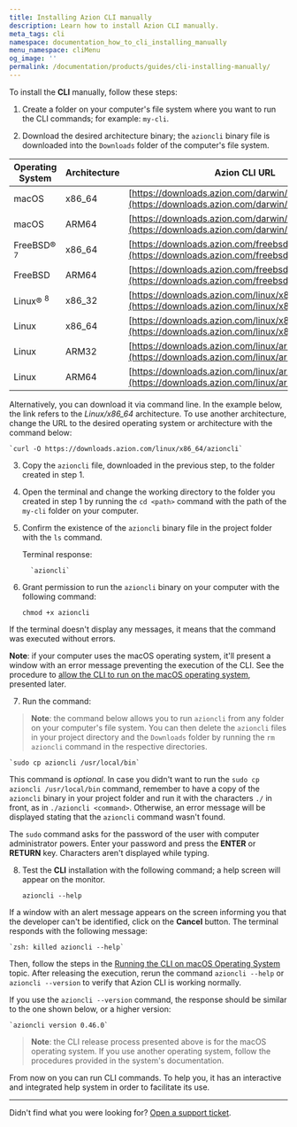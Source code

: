 ```yaml
---
title: Installing Azion CLI manually
description: Learn how to install Azion CLI manually.
meta_tags: cli
namespace: documentation_how_to_cli_installing_manually
menu_namespace: cliMenu
og_image: ''
permalink: /documentation/products/guides/cli-installing-manually/
---
```


To install the **CLI** manually, follow these steps:

1. Create a folder on your computer's file system where you want to run the CLI commands; for example: `my-cli`.

2. Download the desired architecture binary; the `azioncli` binary file is downloaded into the `Downloads` folder of the computer's file system.

| Operating System | Architecture | Azion CLI URL |
| --- | --- | --- |
| macOS | x86_64 | [https://downloads.azion.com/darwin/x86_64/azioncli](https://downloads.azion.com/darwin/x86_64/azioncli) |
| macOS | ARM64 | [https://downloads.azion.com/darwin/arm64/azioncli](https://downloads.azion.com/darwin/arm64/azioncli) |
| FreeBSD&reg; <sup>7</sup> | x86_64 | [https://downloads.azion.com/freebsd/x86_64/azioncli](https://downloads.azion.com/freebsd/x86_64/azioncli) |
| FreeBSD | ARM64 | [https://downloads.azion.com/freebsd/arm64/azioncli](https://downloads.azion.com/freebsd/arm64/azioncli) |
| Linux&reg; <sup>8</sup>   | x86_32 | [https://downloads.azion.com/linux/x86_32/azioncli](https://downloads.azion.com/linux/x86_32/azioncli) |
| Linux | x86_64 | [https://downloads.azion.com/linux/x86_64/azioncli](https://downloads.azion.com/linux/x86_64/azioncli) |
| Linux | ARM32 | [https://downloads.azion.com/linux/arm32/azioncli](https://downloads.azion.com/linux/arm32/azioncli) |
| Linux | ARM64 | [https://downloads.azion.com/linux/arm64/azioncli](https://downloads.azion.com/linux/arm64/azioncli) |

Alternatively, you can download it via command line. In the example below, the link refers to the *Linux/x86_64* architecture. To use another architecture, change the URL to the desired operating system or architecture with the command below:

    `curl -O https://downloads.azion.com/linux/x86_64/azioncli`

3. Copy the `azioncli` file, downloaded in the previous step, to the folder created in step 1.
4. Open the terminal and change the working directory to the folder you created in step 1 by running the `cd <path>` command with the path of the `my-cli` folder on your computer.
5. Confirm the existence of the `azioncli` binary file in the project folder with the `ls` command.

     Terminal response:

         `azioncli`

6. Grant permission to run the `azioncli` binary on your computer with the following command:

    `chmod +x azioncli`

If the terminal doesn't display any messages, it means that the command was executed without errors.

**Note**: if your computer uses the macOS operating system, it'll present a window with an error message preventing the execution of the CLI. See the procedure to [allow the CLI to run on the macOS operating system](/en/documentation/products/guides/cli-running-macos/), presented later.

7. Run the command:

> **Note**: the command below allows you to run `azioncli` from any folder on your computer's file system. You can then delete the `azioncli` files in your project directory and the `Downloads` folder by running the `rm azioncli` command in the respective directories.

    `sudo cp azioncli /usr/local/bin`
  
This command is *optional*. In case you didn't want to run the `sudo cp azioncli /usr/local/bin` command, remember to have a copy of the `azioncli` binary in your project folder and run it with the characters `./` in front, as in `./azioncli <command>`. Otherwise, an error message will be displayed stating that the `azioncli` command wasn't found.
    
The `sudo` command asks for the password of the user with computer administrator powers. Enter your password and press the **ENTER** or **RETURN** key. Characters aren't displayed while typing.

8. Test the **CLI** installation with the following command; a help screen will appear on the monitor.

    `azioncli --help`

If a window with an alert message appears on the screen informing you that the developer can't be identified, click on the **Cancel** button. The terminal responds with the following message:

    `zsh: killed azioncli --help`

Then, follow the steps in the [Running the CLI on macOS Operating System](/en/documentation/products/guides/cli-running-macos/) topic. After releasing the execution, rerun the command `azioncli --help` or `azioncli --version` to verify that Azion CLI is working normally.

If you use the `azioncli --version` command, the response should be similar to the one shown below, or a higher version:

    `azioncli version 0.46.0`

> **Note**: the CLI release process presented above is for the macOS operating system. If you use another operating system, follow the procedures provided in the system's documentation.

From now on you can run CLI commands. To help you, it has an interactive and integrated help system in order to facilitate its use.

---

Didn't find what you were looking for? [Open a support ticket](https://tickets.azion.com/).
